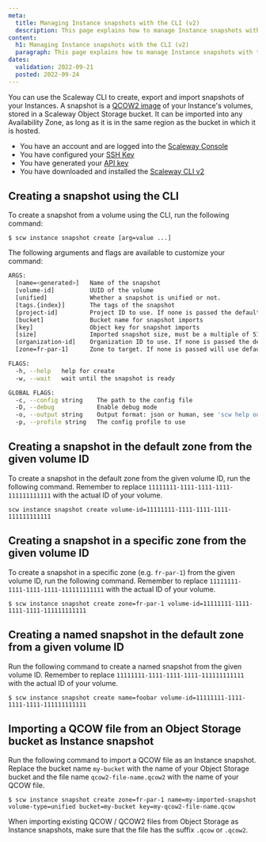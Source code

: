 ```yaml
---
meta:
  title: Managing Instance snapshots with the CLI (v2)
  description: This page explains how to manage Instance snapshots with the CLI (v2)
content:
  h1: Managing Instance snapshots with the CLI (v2)
  paragraph: This page explains how to manage Instance snapshots with the CLI (v2)
dates:
  validation: 2022-09-21
  posted: 2022-09-24
---
```


You can use the Scaleway CLI to create, export and import snapshots of your Instances. A snapshot is a [QCOW2 image](https://en.wikipedia.org/wiki/Qcow) of your Instance's volumes, stored in a Scaleway Object Storage bucket. It can be imported into any Availability Zone, as long as it is in the same region as the bucket in which it is hosted.

<Message type="requirement">

  - You have an account and are logged into the [Scaleway Console](https://console.scaleway.com/)
  - You have configured your [SSH Key](/console/my-project/how-to/create-ssh-key/)
  - You have generated your [API key](/console/my-project/how-to/generate-api-key/)
  - You have downloaded and installed the [Scaleway CLI v2](https://github.com/scaleway/scaleway-cli#scaleway-cli-v2)

</Message>

## Creating a snapshot using the CLI 

To create a snapshot from a volume using the CLI, run the following command:
```
$ scw instance snapshot create [arg=value ...]
```

The following arguments and flags are available to customize your command:

```sh
ARGS:
  [name=<generated>]   Name of the snapshot
  [volume-id]          UUID of the volume
  [unified]            Whether a snapshot is unified or not.
  [tags.{index}]       The tags of the snapshot
  [project-id]         Project ID to use. If none is passed the default project ID will be used
  [bucket]             Bucket name for snapshot imports
  [key]                Object key for snapshot imports
  [size]               Imported snapshot size, must be a multiple of 512
  [organization-id]    Organization ID to use. If none is passed the default organization ID will be used
  [zone=fr-par-1]      Zone to target. If none is passed will use default zone from the config (fr-par-1 | fr-par-2 | fr-par-3 | nl-ams-1 | nl-ams-2 | pl-waw-1)

FLAGS:
  -h, --help   help for create
  -w, --wait   wait until the snapshot is ready

GLOBAL FLAGS:
  -c, --config string    The path to the config file
  -D, --debug            Enable debug mode
  -o, --output string    Output format: json or human, see 'scw help output' for more info (default "human")
  -p, --profile string   The config profile to use
```

## Creating a snapshot in the default zone from the given volume ID


To create a snapshot in the default zone from the given volume ID, run the following command. Remember to replace `11111111-1111-1111-1111-111111111111` with the actual ID of your volume. 

```
scw instance snapshot create volume-id=11111111-1111-1111-1111-111111111111
```

## Creating a snapshot in a specific zone from the given volume ID 

To create a snapshot in a specific zone (e.g. `fr-par-1`) from the given volume ID, run the following command. Remember to replace `11111111-1111-1111-1111-111111111111` with the actual ID of your volume. 
```
$ scw instance snapshot create zone=fr-par-1 volume-id=11111111-1111-1111-1111-111111111111
```

## Creating a named snapshot in the default zone from a given volume ID 

Run the following command to create a named snapshot from the given volume ID. Remember to replace `11111111-1111-1111-1111-111111111111` with the actual ID of your volume. 

```
$ scw instance snapshot create name=foobar volume-id=11111111-1111-1111-1111-111111111111
```

## Importing a QCOW file from an Object Storage bucket as Instance snapshot

Run the following command to import a QCOW file as an Instance snapshot. Replace the bucket name `my-bucket` with the name of your Object Storage bucket and the file name `qcow2-file-name.qcow2` with the name of your QCOW file. 
```
$ scw instance snapshot create zone=fr-par-1 name=my-imported-snapshot volume-type=unified bucket=my-bucket key=my-qcow2-file-name.qcow
```

<Message type="important">

When importing existing QCOW / QCOW2 files from Object Storage as Instance snapshots, make sure that the file has the suffix `.qcow` or `.qcow2`. 

</Message>